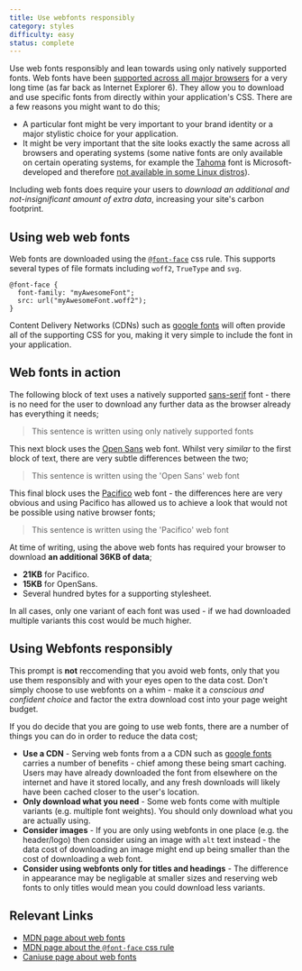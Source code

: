 ```yaml
---
title: Use webfonts responsibly
category: styles
difficulty: easy
status: complete
---
```


<link rel="preconnect" href="https://fonts.googleapis.com" />
<link rel="preconnect" href="https://fonts.gstatic.com" crossOrigin="true" />
<link
  href="https://fonts.googleapis.com/css2?family=Open+Sans&family=Pacifico&display=swap"
  rel="stylesheet"
/>

Use web fonts responsibly and lean towards using only natively supported fonts. Web fonts have been [supported across all major browsers](https://caniuse.com/fontface) for a very long time (as far back as Internet Explorer 6). They allow you to download and use specific fonts from directly within your application's CSS. There are a few reasons you might want to do this;

- A particular font might be very important to your brand identity or a major stylistic choice for your application.
- It might be very important that the site looks exactly the same across all browsers and operating systems (some native fonts are only available on certain operating systems, for example the [Tahoma](<https://en.wikipedia.org/wiki/Tahoma_(typeface)>) font is Microsoft-developed and therefore [not available in some Linux distros](https://wiki.debian.org/tahoma)).

Including web fonts does require your users to _download an additional and not-insignificant amount of extra data_, increasing your site's carbon footprint.

## Using web web fonts

Web fonts are downloaded using the [`@font-face`](https://developer.mozilla.org/en-US/docs/Web/CSS/@font-face) css rule. This supports several types of file formats including `woff2`, `TrueType` and `svg`.

```
@font-face {
  font-family: "myAwesomeFont";
  src: url("myAwesomeFont.woff2");
}
```

Content Delivery Networks (CDNs) such as [google fonts](https://fonts.google.com/) will often provide all of the supporting CSS for you, making it very simple to include the font in your application.

## Web fonts in action

The following block of text uses a natively supported [sans-serif](https://en.wikipedia.org/wiki/Sans-serif) font - there is no need for the user to download any further data as the browser already has everything it needs;

<blockquote>
  <p>This sentence is written using only natively supported fonts</p>
</blockquote>

This next block uses the [Open Sans](https://fonts.google.com/specimen/Open+Sans) web font. Whilst very _similar_ to the first block of text, there are very subtle differences between the two;

<blockquote style={{ fontFamily: "'Open Sans', sans-serif" }}>
  <p>This sentence is written using the 'Open Sans' web font</p>
</blockquote>

This final block uses the [Pacifico](https://fonts.google.com/specimen/Pacifico) web font - the differences here are very obvious and using Pacifico has allowed us to achieve a look that would not be possible using native browser fonts;

<blockquote>
  <p style={{ fontFamily: "'Pacifico', cursive" }}>
    This sentence is written using the 'Pacifico' web font
  </p>
</blockquote>

At time of writing, using the above web fonts has required your browser to download **an additional 36KB of data**;

- **21KB** for Pacifico.
- **15KB** for OpenSans.
- Several hundred bytes for a supporting stylesheet.

In all cases, only one variant of each font was used - if we had downloaded multiple variants this cost would be much higher.

## Using Webfonts responsibly

This prompt is **not** reccomending that you avoid web fonts, only that you use them responsibly and with your eyes open to the data cost. Don't simply choose to use webfonts on a whim - make it a _conscious and confident choice_ and factor the extra download cost into your page weight budget.

If you do decide that you are going to use web fonts, there are a number of things you can do in order to reduce the data cost;

- **Use a CDN** - Serving web fonts from a a CDN such as [google fonts](https://fonts.google.com/) carries a number of benefits - chief among these being smart caching. Users may have already downloaded the font from elsewhere on the internet and have it stored locally, and any fresh downloads will likely have been cached closer to the user's location.
- **Only download what you need** - Some web fonts come with multiple variants (e.g. multiple font weights). You should only download what you are actually using.
- **Consider images** - If you are only using webfonts in one place (e.g. the header/logo) then consider using an image with `alt` text instead - the data cost of downloading an image might end up being smaller than the cost of downloading a web font.
- **Consider using webfonts only for titles and headings** - The difference in appearance may be negligable at smaller sizes and reserving web fonts to only titles would mean you could download less variants.

## Relevant Links

- [MDN page about web fonts](https://developer.mozilla.org/en-US/docs/Learn/CSS/Styling_text/Web_fonts)
- [MDN page about the `@font-face` css rule](https://developer.mozilla.org/en-US/docs/Web/CSS/@font-face)
- [Caniuse page about web fonts](https://caniuse.com/fontface)
